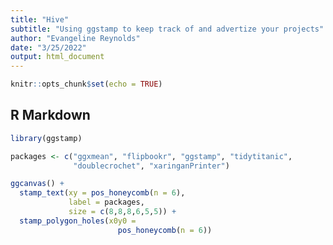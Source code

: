 ```yaml
---
title: "Hive"
subtitle: "Using ggstamp to keep track of and advertize your projects"
author: "Evangeline Reynolds"
date: "3/25/2022"
output: html_document
---
```


```r
knitr::opts_chunk$set(echo = TRUE)
```

## R Markdown

```r
library(ggstamp)
```

```r
packages <- c("ggxmean", "flipbookr", "ggstamp", "tidytitanic", 
              "doublecrochet", "xaringanPrinter")
```

```r
ggcanvas() + 
  stamp_text(xy = pos_honeycomb(n = 6), 
             label = packages, 
             size = c(8,8,8,6,5,5)) + 
  stamp_polygon_holes(x0y0 = 
                        pos_honeycomb(n = 6))
```

